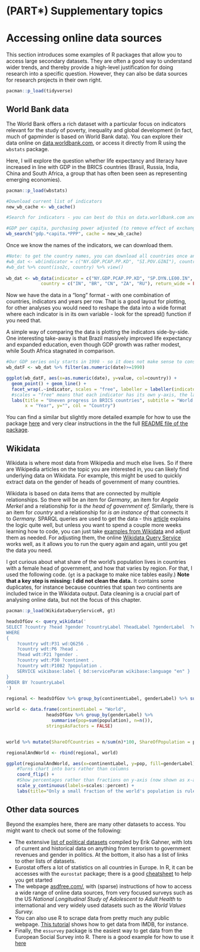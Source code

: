# (PART\*) Supplementary topics {-}


# Accessing online data sources

This section introduces some examples of R packages that allow you to access large secondary datasets. They are often a good way to understand wider trends, and thereby provide a high-level justification for doing research into a specific question. However, they can also be data sources for research projects in their own right.

```r
pacman::p_load(tidyverse)
```


## World Bank data

The World Bank offers a rich dataset with a particular focus on indicators relevant for the study of poverty, inequality and global development (in fact, much of gapminder is based on World Bank data). You can explore their data online on [data.worldbank.com](https://data.worldbank.com), or access it directly from R using the `wbstats` package.

Here, I will explore the question whether life expectancy and literacy have increased in line with GDP in the BRICS countries (Brasil, Russia, India, China and South Africa, a group that has often been seen as representing emerging economies).

```r
pacman::p_load(wbstats)

#Download current list of indicators
new_wb_cache <- wb_cache()

#Search for indicators - you can best do this on data.worldbank.com and find the IndicatorID in the URL. The wbsearch() function often returns to many hits.

#GDP per capita, purchasing power adjusted (to remove effect of exchange rates)
wb_search("gdp.*capita.*PPP", cache = new_wb_cache)

```

Once we know the names of the indicators, we can download them.

```r
#Note: to get the country names, you can download all countries once and then check the names
#wb_dat <- wb(indicator = c("NY.GDP.PCAP.PP.KD", "SI.POV.GINI"), country = "all")
#wb_dat %>% count(iso2c, country) %>% view()            
                            
wb_dat <- wb_data(indicator = c("NY.GDP.PCAP.PP.KD", "SP.DYN.LE00.IN", "SE.TER.ENRR"), 
             country = c("IN", "BR", "CN", "ZA", "RU"), return_wide = FALSE)

```

Now we have the data in a "long" format - with one combination of countries, indicators and years per row. That is a good layout for plotting, for other analyses you would need to reshape the data into a wide format where each indicator is in its own variable - look for the spread() function if you need that.

A simple way of comparing the data is plotting the indicators side-by-side. One interesting take-away is that Brazil massively improved life expectancy and expanded education, even though  GDP growth was rather modest, while South Africa stagnated in comparison.

```r
#Our GDP series only starts in 1990 - so it does not make sense to consider earlier life expectancy
wb_datF <- wb_dat %>% filter(as.numeric(date)>=1990)

ggplot(wb_datF, aes(x=as.numeric(date), y=value, col=country)) + 
  geom_point() + geom_line() + 
  facet_wrap(.~indicator, scales = "free", labeller = labeller(indicator = label_wrap_gen(25))) +
  #scales = "free" means that each indicator has its own y-axis, the labeller() function is needed for line breaks in the facet titles
  labs(title = "Uneven progress in BRICS countries", subtitle = "World Bank data", 
       x = "Year", y="", col = "Country")
```

You can find a similar but slightly more detailed example for how to use the package [here](https://cengel.github.io/gearup2016/worldbank.html) and very clear instructions in the the full [README file of the package](https://github.com/nset-ornl/wbstats/blob/master/README.md).


## Wikidata

Wikidata is where most data from Wikipedia and much else lives. So if there are Wikipedia articles on the topic you are interested in, you can likely find underlying data on Wikidata. For example, this might be used to quickly extract data on the gender of heads of government of many countries.

Wikidata is based on data items that are connected by multiple relationships. So there will be an item for *Germany*, an item for *Angela Merkel* and a relationship for *is the head of government of.* Similarly, there is an item for *country* and a relationship for *is an instance of* that connects it to *Germany.* SPARQL queries are used to get the data - this [article](https://towardsdatascience.com/a-brief-introduction-to-wikidata-bb4e66395eb1) explains the logic quite well, but unless you want to spend a couple more weeks learning how to code, you can just take [examples from Wikidata](https://www.wikidata.org/wiki/Wikidata:SPARQL_query_service/queries/examples) and adjust them as needed. For adjusting them, the online [Wikidata Query Service](https://query.wikidata.org/) works well, as it allows you to run the query again and again, until you get the data you need.

I got curious about what share of the world's population lives in countries with a female head of government, and how that varies by region. For that, I used the following code. (`gt` is a package to make nice tables easily.) **Note that a key step is missing: I did not clean the data.** It contains some duplicates, for instance because countries that span two continents are included twice in the Wikidata output. Data cleaning is a crucial part of analysing online data, but not the focus of this chapter. 

```r
pacman::p_load(WikidataQueryServiceR, gt)

headsOfGov <- query_wikidata('
SELECT ?country ?head ?gender ?countryLabel ?headLabel ?genderLabel  ?continentLabel ?governmentLabel ?population
WHERE
{
    ?country wdt:P31 wd:Q6256 .
    ?country wdt:P6 ?head .
    ?head wdt:P21 ?gender .  
    ?country wdt:P30 ?continent . 
    ?country wdt:P1082 ?population .
    SERVICE wikibase:label { bd:serviceParam wikibase:language "en" }
}
ORDER BY ?countryLabel
')

regional <- headsOfGov %>% group_by(continentLabel, genderLabel) %>% summarise(pop = sum(population), n = n()) %>% ungroup()

world <- data.frame(continentLabel = "World", 
               headsOfGov %>% group_by(genderLabel) %>%
                 summarise(pop=sum(population), n=n()), 
               stringsAsFactors = FALSE)


world %>% mutate(ShareOfCountries = n/sum(n)*100, ShareOfPopulation = pop/sum(pop)*100) %>% filter(genderLabel == "female") %>% select(ShareOfCountries, ShareOfPopulation) %>% round(1) %>% gt::gt() %>% gt::tab_header(title=gt::md("**Women rule** (%)"))

regionalAndWorld <- rbind(regional, world)


```
```r
ggplot(regionalAndWorld, aes(x=continentLabel, y=pop, fill=genderLabel)) + geom_col(position="fill") + 
    #Turns chart into bars rather than columns
    coord_flip() +
    #Show percentages rather than fractions on y-axis (now shown as x-axis)
    scale_y_continuous(labels=scales::percent) +
    labs(title="Only a small fraction of the world's population is ruled by women", subtitle="Source: WikiData, February 2020", x="", y="Share of population", fill="Head of government")
```

## Other data sources

Beyond the examples here, there are many other datasets to access. You might want to check out some of the following:

* The extensive [list of political datasets](https://github.com/erikgahner/PolData) compiled by Erik Gahner, with lots of current and historical data on anything from terrorism to government revenues and gender in politics. At the bottom, it also has a list of links to other lists of datasets.
* Eurostat offers a lot of statistics on all countries in Europe. In R, it can be accesses with the `eurostat` package; there is a  good [cheatsheet](https://github.com/rstudio/cheatsheets/raw/master/eurostat.pdf) to help you get started
* The webpage [asdfree.com/](http://asdfree.com/), with (sparse) instructions of how to access a wide range of online data sources, from very focused surveys such as the US *National Longitudinal Study of Adolescent to Adult Health* to international and very widely used datasets such as the *World Values Survey.*
* You can also use R to scrape data from pretty much any public webpage. [This tutorial](https://www.analyticsvidhya.com/blog/2017/03/beginners-guide-on-web-scraping-in-r-using-rvest-with-hands-on-knowledge/) shows how to get data from IMDB, for instance.
* Finally, the `essurvey` package is the easiest way to get data from the European Social Survey into R. There is a good example for how to use it [here](https://ropensci.org/blog/2018/06/14/essurvey/)


